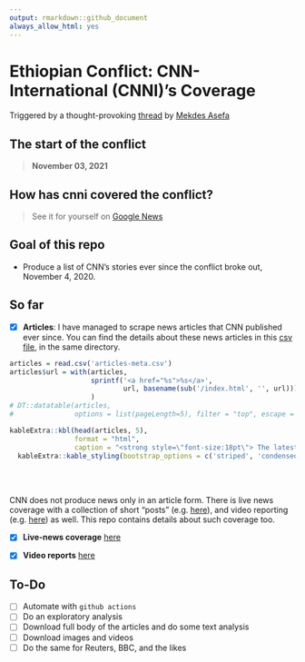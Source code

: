 ```yaml
---
output: rmarkdown::github_document
always_allow_html: yes
---
```


# **Ethiopian Conflict: CNN-International (CNNI)'s Coverage**

Triggered by a thought-provoking [thread](https://twitter.com/mekdes_asefa/status/1439266110679965708) by [Mekdes Asefa](https://twitter.com/mekdes_asefa)

## The start of the conflict
> **November 03, 2021** 

## How has cnni covered the conflict? 

> See it for yourself on [Google News](https://google.com/search?q=site:https://cnn.com+after:2020-11-02+"Ethiopia"+AND+"Tigray"+-"Covid"+-"Nile"+&tbm=nws+&lr=lang_en+tbs=sbd:1+)

## Goal of this repo

* Produce a list of CNN's stories ever since the conflict broke out, November 4, 2020. 

## So far

- [x] **Articles**: 
    I have managed to scrape news articles that CNN published ever since. You can find the details about these news articles in this [csv file](articles-meta.csv), in the same directory. 

```r
articles = read.csv('articles-meta.csv')
articles$url = with(articles, 
                    sprintf('<a href="%s">%s</a>', 
                            url, basename(sub('/index.html', '', url)))
                    )
# DT::datatable(articles, 
#               options = list(pageLength=5), filter = "top", escape = F) 

kableExtra::kbl(head(articles, 5), 
                format = "html",
                caption = "<strong style=\"font-size:18pt\"> The latest 5 articles </strong>", booktabs=T, escape = F) |> 
  kableExtra::kable_styling(bootstrap_options = c('striped', 'condensed'))
```


<br> <br>

CNN does not produce news only in an article form. There is live news coverage with a collection of short "posts" (e.g. [here](https://edition.cnn.com/africa/live-news/ethiopia-conflict-updates-11-5-intl/index.html)), and video reporting (e.g. [here](https://edition.cnn.com/videos/world/2021/06/13/ethiopia-famine-thousands-facing-starvation-busari-lklv-nr-intl-vpx.cnn)) as well. This repo contains details about such coverage too. 

- [x] **Live-news coverage** [here](live-news-articles.csv)

- [x] **Video reports** [here](video-reports.csv)


## To-Do

- [ ] Automate with `github actions`
- [ ] Do an exploratory analysis
- [ ] Download full body of the articles and do some text analysis
- [ ] Download images and videos
- [ ] Do the same for Reuters, BBC, and the likes





